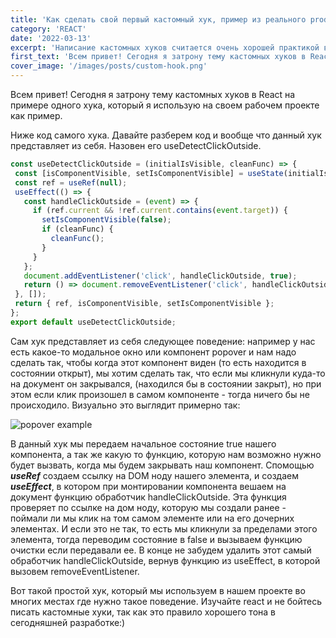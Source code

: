 ```yaml
---
title: 'Как сделать свой первый кастомный хук, пример из реального production приложения.'
category: 'REACT'
date: '2022-03-13'
excerpt: 'Написание кастомных хуков считается очень хорошей практикой в реакте...'
first_text: 'Всем привет! Сегодня я затрону тему кастомных хуков в React на примере одного хука, который я использую на своем рабочем проекте как пример.'
cover_image: '/images/posts/custom-hook.png'
---
```


Всем привет! Сегодня я затрону тему кастомных хуков в React на примере одного хука, который я использую
на своем рабочем проекте как пример.

Ниже код самого хука. Давайте разберем код и вообще что данный хук представляет из себя. Назовен его useDetectClickOutside.

 ```jsx showLineNumbers {1}
const useDetectClickOutside = (initialIsVisible, cleanFunc) => {
  const [isComponentVisible, setIsComponentVisible] = useState(initialIsVisible);
  const ref = useRef(null);
  useEffect(() => {
    const handleClickOutside = (event) => {
      if (ref.current && !ref.current.contains(event.target)) {
        setIsComponentVisible(false);
        if (cleanFunc) {
          cleanFunc();
        }
      }
    };
    document.addEventListener('click', handleClickOutside, true);
    return () => document.removeEventListener('click', handleClickOutside, true);
  }, []);
  return { ref, isComponentVisible, setIsComponentVisible };
};
export default useDetectClickOutside;
```

Сам хук представляет из себя следующее поведение: например у нас есть какое-то модальное окно или компонент popover
и нам надо сделать так, чтобы когда этот компонент виден (то есть находится в состоянии открыт), мы хотим сделать так, что
если мы кликнули куда-то на документ он закрывался, (находился бы в состоянии закрыт), но при этом если клик произошел
в самом компоненте - тогда ничего бы не происходило. Визуально это выглядит примерно так:

![popover example](/images/posts/popover-example.gif)

В данный хук мы передаем начальное состояние true нашего компонента, а так же какую то функцию, которую нам возможно нужно
будет вызвать, когда мы будем закрывать наш компонент. Спомощью ***useRef*** создаем ссылку на DOM ноду нашего элемента,
и создаем ***useEffect***, в котором при монтировании компонента вешаем на документ функцию обработчик handleClickOutside.
Эта функция проверяет по ссылке на дом ноду, которую мы создали ранее - поймали ли мы клик на том самом элементе или на его дочерних элементах.
И если это не так, то есть мы кликнули за пределами этого элемента, тогда переводим состояние в false и вызываем функцию очистки если передавали ее.
В конце не забудем удалить этот самый обработчик handleClickOutside, вернув функцию из useEffect, в которой вызовем removeEventListener.

Вот такой простой хук, который мы используем в нашем проекте во многих местах где нужно такое поведение.
Изучайте react и не бойтесь писать кастомные хуки, так как это правило хорошего тона в сегодняшней разработке:)
